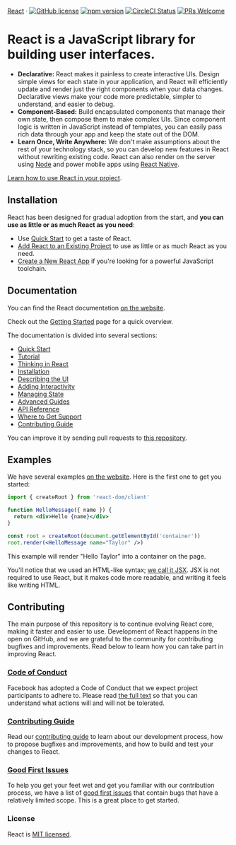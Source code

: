 [React](https://react.dev/) &middot; [![GitHub license](https://img.shields.io/badge/license-MIT-blue.svg)](https://github.com/facebook/react/blob/main/LICENSE) [![npm version](https://img.shields.io/npm/v/react.svg?style=flat)](https://www.npmjs.com/package/react) [![CircleCI Status](https://circleci.com/gh/facebook/react.svg?style=shield)](https://circleci.com/gh/facebook/react) [![PRs Welcome](https://img.shields.io/badge/PRs-welcome-brightgreen.svg)](https://legacy.reactjs.org/docs/how-to-contribute.html#your-first-pull-request)

# React is a JavaScript library for building user interfaces.

- **Declarative:** React makes it painless to create interactive UIs. Design simple views for each state in your application, and React will efficiently update and render just the right components when your data changes. Declarative views make your code more predictable, simpler to understand, and easier to debug.
- **Component-Based:** Build encapsulated components that manage their own state, then compose them to make complex UIs. Since component logic is written in JavaScript instead of templates, you can easily pass rich data through your app and keep the state out of the DOM.
- **Learn Once, Write Anywhere:** We don't make assumptions about the rest of your technology stack, so you can develop new features in React without rewriting existing code. React can also render on the server using [Node](https://nodejs.org/en) and power mobile apps using [React Native](https://reactnative.dev/).

[Learn how to use React in your project](https://react.dev/learn).

## Installation

React has been designed for gradual adoption from the start, and **you can use as little or as much React as you need**:

- Use [Quick Start](https://react.dev/learn) to get a taste of React.
- [Add React to an Existing Project](https://react.dev/learn/add-react-to-an-existing-project) to use as little or as much React as you need.
- [Create a New React App](https://react.dev/learn/start-a-new-react-project) if you're looking for a powerful JavaScript toolchain.

## Documentation

You can find the React documentation [on the website](https://react.dev/).

Check out the [Getting Started](https://react.dev/learn) page for a quick overview.

The documentation is divided into several sections:

- [Quick Start](https://react.dev/learn)
- [Tutorial](https://react.dev/learn/tutorial-tic-tac-toe)
- [Thinking in React](https://react.dev/learn/thinking-in-react)
- [Installation](https://react.dev/learn/installation)
- [Describing the UI](https://react.dev/learn/describing-the-ui)
- [Adding Interactivity](https://react.dev/learn/adding-interactivity)
- [Managing State](https://react.dev/learn/managing-state)
- [Advanced Guides](https://react.dev/learn/escape-hatches)
- [API Reference](https://react.dev/reference/react)
- [Where to Get Support](https://react.dev/community)
- [Contributing Guide](https://legacy.reactjs.org/docs/how-to-contribute.html)

You can improve it by sending pull requests to [this repository](https://github.com/reactjs/react.dev).

## Examples

We have several examples [on the website](https://react.dev/). Here is the first one to get you started:

```jsx
import { createRoot } from 'react-dom/client'

function HelloMessage({ name }) {
  return <div>Hello {name}</div>
}

const root = createRoot(document.getElementById('container'))
root.render(<HelloMessage name="Taylor" />)
```

This example will render "Hello Taylor" into a container on the page.

You'll notice that we used an HTML-like syntax; [we call it JSX](https://react.dev/learn#writing-markup-with-jsx). JSX is not required to use React, but it makes code more readable, and writing it feels like writing HTML.

## Contributing

The main purpose of this repository is to continue evolving React core, making it faster and easier to use. Development of React happens in the open on GitHub, and we are grateful to the community for contributing bugfixes and improvements. Read below to learn how you can take part in improving React.

### [Code of Conduct](https://code.fb.com/codeofconduct)

Facebook has adopted a Code of Conduct that we expect project participants to adhere to. Please read [the full text](https://code.fb.com/codeofconduct) so that you can understand what actions will and will not be tolerated.

### [Contributing Guide](https://legacy.reactjs.org/docs/how-to-contribute.html)

Read our [contributing guide](https://legacy.reactjs.org/docs/how-to-contribute.html) to learn about our development process, how to propose bugfixes and improvements, and how to build and test your changes to React.

### [Good First Issues](https://github.com/facebook/react/labels/good%20first%20issue)

To help you get your feet wet and get you familiar with our contribution process, we have a list of [good first issues](https://github.com/facebook/react/labels/good%20first%20issue) that contain bugs that have a relatively limited scope. This is a great place to get started.

### License

React is [MIT licensed](./LICENSE).
